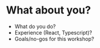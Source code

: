 # What about you?

* What do you do?
* Experience (React, Typescript)?
* Goals/no-gos for this workshop?
